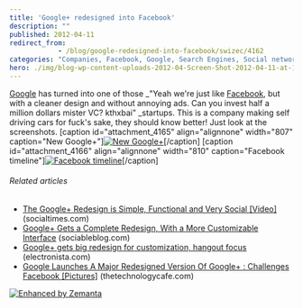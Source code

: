 ```yaml
---
title: 'Google+ redesigned into Facebook'
description: ""
published: 2012-04-11
redirect_from: 
            - /blog/google-redesigned-into-facebook/swizec/4162
categories: "Companies, Facebook, Google, Search Engines, Social network, Uncategorized"
hero: ./img/blog-wp-content-uploads-2012-04-Screen-Shot-2012-04-11-at-11.28.06-PM.png
---
```

[Google](http://google.com "Google") has turned into one of those _&quot;Yeah we&#x27;re just like [Facebook](http://facebook.com "Facebook"), but with a cleaner design and without annoying ads. Can you invest half a million dollars mister VC? kthxbai&quot; _startups. This is a company making self driving cars for fuck&#x27;s sake, they should know better! Just look at the screenshots. \[caption id=&quot;attachment_4165&quot; align=&quot;alignnone&quot; width=&quot;807&quot; caption=&quot;New Google+&quot;][![New Google+](http://swizec.com/blog/wp-content/uploads/2012/04/Screen-Shot-2012-04-11-at-11.28.06-PM.png "New Google+")](./img/blog-wp-content-uploads-2012-04-Screen-Shot-2012-04-11-at-11.28.06-PM.png)\[/caption] \[caption id=&quot;attachment_4166&quot; align=&quot;alignnone&quot; width=&quot;810&quot; caption=&quot;Facebook timeline&quot;][![Facebook timeline](http://swizec.com/blog/wp-content/uploads/2012/04/Screen-Shot-2012-04-11-at-11.27.47-PM.png "Facebook timeline")](./img/blog-wp-content-uploads-2012-04-Screen-Shot-2012-04-11-at-11.27.47-PM.png)\[/caption]

###### Related articles

- [The Google+ Redesign is Simple, Functional and Very Social \[Video\]](http://socialtimes.com/the-google-redesign-is-simple-functional-and-very-social-video_b93994) (socialtimes.com)
- [Google+ Gets a Complete Redesign, With a More Customizable Interface](http://www.sociableblog.com/2012/04/11/google-plus-gets-redesign/) (sociableblog.com)
- [Google+ gets big redesign for customization, hangout focus](http://www.electronista.com/articles/12/04/11/google.reworked.early/) (electronista.com)
- [Google Launches A Major Redesigned Version Of Google+ : Challenges Facebook \[Pictures\]](http://thetechnologycafe.com/google-launches-a-major-redesigned-version-of-google-challenges-facebook-pictures/) (thetechnologycafe.com)

[![Enhanced by Zemanta](http://img.zemanta.com/zemified_e.png?x-id=84ed8b42-97da-436e-b2e3-568f811b9515)](http://www.zemanta.com/ "Enhanced by Zemanta")